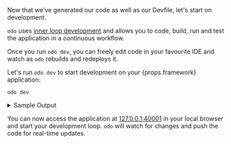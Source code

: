 Now that we've generated our code as well as our Devfile, let's start on development.

`odo` uses [inner loop development](/docs/introduction#what-is-inner-loop-and-outer-loop) and allows you to code,
build, run and test the application in a continuous workflow.

Once you run `odo dev`, you can freely edit code in your favourite IDE and watch as `odo` rebuilds and redeploys it.

<p>Let's run <code>odo dev</code> to start development on your <span>{props.framework}</span> application:</p>

```console
odo dev
```

<details>
    <summary>Sample Output</summary>
    {props.devout}
</details>

You can now access the application at [127.0.0.1:40001](http://127.0.0.1:40001) in your local browser and start your development loop. `odo` will watch for changes and push the code for real-time updates.
